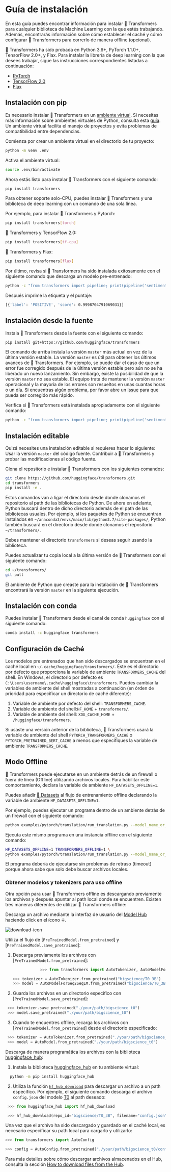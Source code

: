 <!---
Copyright 2022 The HuggingFace Team. All rights reserved.

Licensed under the Apache License, Version 2.0 (the "License");
you may not use this file except in compliance with the License.
You may obtain a copy of the License at

    http://www.apache.org/licenses/LICENSE-2.0

Unless required by applicable law or agreed to in writing, software
distributed under the License is distributed on an "AS IS" BASIS,
WITHOUT WARRANTIES OR CONDITIONS OF ANY KIND, either express or implied.
See the License for the specific language governing permissions and
limitations under the License.
-->

# Guía de instalación

En esta guía puedes encontrar información para instalar 🤗 Transformers para cualquier biblioteca de Machine Learning con la que estés trabajando. Además, encontrarás información sobre cómo establecer el caché y cómo configurar 🤗 Transformers para correrlo de manera offline (opcional).

🤗 Transformers ha sido probada en Python 3.6+, PyTorch 1.1.0+, TensorFlow 2.0+, y Flax. Para instalar la librería de deep learning con la que desees trabajar, sigue las instrucciones correspondientes listadas a continuación:

* [PyTorch](https://pytorch.org/get-started/locally/)
* [TensorFlow 2.0](https://www.tensorflow.org/install/pip)
* [Flax](https://flax.readthedocs.io/en/latest/)

## Instalación con pip

Es necesario instalar 🤗 Transformers en un [ambiente virtual](https://docs.python.org/3/library/venv.html). Si necesitas más información sobre ambientes virtuales de Python, consulta esta [guía](https://packaging.python.org/guides/installing-using-pip-and-virtual-environments/
). Un ambiente virtual facilita el manejo de proyectos y evita problemas de compatibilidad entre dependencias.

Comienza por crear un ambiente virtual en el directorio de tu proyecto:

```bash
python -m venv .env
```

Activa el ambiente virtual:

```bash
source .env/bin/activate
```

Ahora estás listo para instalar 🤗 Transformers con el siguiente comando:

```bash
pip install transformers
```

Para obtener soporte solo-CPU, puedes instalar 🤗 Transformers y una biblioteca de deep learning con un comando de una sola línea.

Por ejemplo, para instalar  🤗 Transformers y Pytorch:

```bash
pip install transformers[torch]
```

🤗 Transformers y TensorFlow 2.0:

```bash
pip install transformers[tf-cpu]
```

🤗 Transformers y Flax:

```bash
pip install transformers[flax]
```

Por último, revisa si 🤗 Transformers ha sido instalada exitosamente con el siguiente comando que descarga un modelo pre-entrenado:

```bash
python -c "from transformers import pipeline; print(pipeline('sentiment-analysis')('we love you'))"
```
Después imprime la etiqueta y el puntaje:

```bash
[{'label': 'POSITIVE', 'score': 0.9998704791069031}]
```

## Instalación desde la fuente

Instala 🤗 Transformers desde la fuente con el siguiente comando:

```bash
pip install git+https://github.com/huggingface/transformers
```

El comando de arriba instala la versión `master` más actual en vez de la última versión estable. La versión `master` es útil para obtener los últimos avances de  🤗 Transformers. Por ejemplo, se puede dar el caso de que un error fue corregido después de la última versión estable pero aún no se ha liberado un nuevo lanzamiento. Sin embargo, existe la posibilidad de que la versión `master` no sea estable. El equipo trata de mantener la versión `master` operacional y la mayoría de los errores son resueltos en unas cuantas horas o un día. Si encuentras algún problema, por favor abre un [Issue](https://github.com/huggingface/transformers/issues) para que pueda ser corregido más rápido.

Verifica si 🤗 Transformers está instalada apropiadamente con el siguiente comando:

```bash
python -c "from transformers import pipeline; print(pipeline('sentiment-analysis')('I love you'))"
```

## Instalación editable

Quizá necesites una instalación editable si requieres hacer lo siguiente:
Usar la versión `master` del código fuente.
Contribuir a 🤗 Transformers y probar las modificaciones al código fuente.

Clona el repositorio e instalar 🤗 Transformers con los siguientes comandos:

```bash
git clone https://github.com/huggingface/transformers.git
cd transformers
pip install -e .
```

Éstos comandos van a ligar el directorio desde donde clonamos el repositorio al path de las bibliotecas de Python. De ahora en adelante, Python buscará dentro de dicho directorio además de el path de las bibliotecas usuales. Por ejemplo, si los paquetes de Python se encuentran instalados en `~/anaconda3/envs/main/lib/python3.7/site-packages/`, Python también buscará en el directorio desde donde clonamos el repositorio `~/transformers/`.

<Tip warning={true}>

Debes mantener el directorio `transformers`  si deseas seguir usando la biblioteca.

</Tip>

Puedes actualizar tu copia local a la última versión de 🤗 Transformers con el siguiente comando:

```bash
cd ~/transformers/
git pull
```

El ambiente de Python que creaste para la instalación de 🤗 Transformers encontrará la versión `master` en la siguiente ejecución.

## Instalación con conda

Puedes instalar  🤗 Transformers desde el canal de conda `huggingface` con el siguiente comando:

```bash
conda install -c huggingface transformers
```

## Configuración de Caché

Los modelos pre entrenados que han sido descargados se encuentran en el caché local en  `~/.cache/huggingface/transformers/`. Éste es el directorio por defecto que proporciona la variable de ambiente `TRANSFORMERS_CACHE` del shell. En Windows, el directorio por defecto es `C:\Users\username\.cache\huggingface\transformers`. Puedes cambiar la variables de ambiente del shell mostradas a continuación (en órden de prioridad para especificar un directorio de caché diferente):

1. Variable de ambiente por defecto del shell: `TRANSFORMERS_CACHE`.
2. Variable de ambiente del shell:`HF_HOME` + `transformers/`.
3. Variable de ambiente del shell: `XDG_CACHE_HOME` + `/huggingface/transformers`.

<Tip>

Si usaste una versión anterior de la biblioteca,  🤗 Transformers usará la variable de ambiente del shell `PYTORCH_TRANSFORMERS_CACHE` o `PYTORCH_PRETRAINED_BERT_CACHE` a menos que especifiques la variable de ambiente `TRANSFORMERS_CACHE`.

</Tip>


## Modo Offline

🤗 Transformers puede ejecutarse en un ambiente detrás de un firewall o fuera de línea (Offline) utilizando archivos locales. Para habilitar este comportamiento, declara la variable de ambiente `HF_DATASETS_OFFLINE=1`.

<Tip>

Puedes añadir  [🤗 Datasets](https://huggingface.co/docs/datasets/) al flujo de entrenamiento offline declarando la variable de ambiente  `HF_DATASETS_OFFLINE=1`.

</Tip>

Por ejemplo, puedes ejecutar un programa dentro de un ambiente detrás de un firewall con el siguiente comando:

```bash
python examples/pytorch/translation/run_translation.py --model_name_or_path t5-small --dataset_name wmt16 --dataset_config ro-en ...
```

Ejecuta este mismo programa en una instancia offline con el siguiente comando:

```bash
HF_DATASETS_OFFLINE=1 TRANSFORMERS_OFFLINE=1 \
python examples/pytorch/translation/run_translation.py --model_name_or_path t5-small --dataset_name wmt16 --dataset_config ro-en ...
```

El programa debería de ejecutarse sin problemas de retraso (timeout) porque ahora sabe que solo debe buscar archivos locales.

### Obtener modelos y tokenizers para uso offline

Otra opción para usar 🤗 Transformers offline es descargando previamente los archivos y después apuntar al path local donde se encuentren. Existen tres maneras diferentes de utilizar 🤗 Transformers offline:

Descarga un archivo mediante la interfaz de usuario del [Model Hub](https://huggingface.co/models) haciendo click en el ícono ↓.

![download-icon](https://huggingface.co/datasets/huggingface/documentation-images/resolve/main/download-icon.png)


Utiliza el flujo de [`PreTrainedModel.from_pretrained`] y [`PreTrainedModel.save_pretrained`]:
1. Descarga previamente los archivos con [`PreTrainedModel.from_pretrained`]:

    ```py
                >>> from transformers import AutoTokenizer, AutoModelForSeq2SeqLM

    >>> tokenizer = AutoTokenizer.from_pretrained("bigscience/T0_3B")
    >>> model = AutoModelForSeq2SeqLM.from_pretrained("bigscience/T0_3B")
    ```


2. Guarda los archivos en un directorio específico con [`PreTrainedModel.save_pretrained`]:

```py
 >>> tokenizer.save_pretrained("./your/path/bigscience_t0")
 >>> model.save_pretrained("./your/path/bigscience_t0")
 ```

3. Cuando te encuentres offline, recarga los archivos con [`PreTrainedModel.from_pretrained`] desde el directorio especificado: 
  
```py
 >>> tokenizer = AutoTokenizer.from_pretrained("./your/path/bigscience_t0")
 >>> model = AutoModel.from_pretrained("./your/path/bigscience_t0")
 ```

Descarga de manera programática los archivos con la biblioteca [huggingface_hub](https://github.com/huggingface/huggingface_hub/tree/main/src/huggingface_hub):

1. Instala la biblioteca [huggingface_hub](https://github.com/huggingface/huggingface_hub/tree/main/src/huggingface_hub) en tu ambiente virtual: 

```bash
  python -m pip install huggingface_hub
 ```

2. Utiliza la función [`hf_hub_download`](https://huggingface.co/docs/hub/adding-a-library#download-files-from-the-hub) para descargar un archivo a un path específico. Por ejemplo, el siguiente comando descarga el archivo `config.json` del modelo [T0](https://huggingface.co/bigscience/T0_3B) al path deseado:

```py
 >>> from huggingface_hub import hf_hub_download

 >>> hf_hub_download(repo_id="bigscience/T0_3B", filename="config.json", cache_dir="./your/path/bigscience_t0")
 ```

Una vez que el archivo ha sido descargado y guardado en el caché local, es necesario especificar su path local para cargarlo y utilizarlo:

```py
>>> from transformers import AutoConfig

>>> config = AutoConfig.from_pretrained("./your/path/bigscience_t0/config.json")
```

<Tip>

Para más detalles sobre cómo descargar archivos almacenados en el Hub, consulta la sección  [How to download files from the Hub](https://huggingface.co/docs/hub/how-to-downstream).

</Tip>







